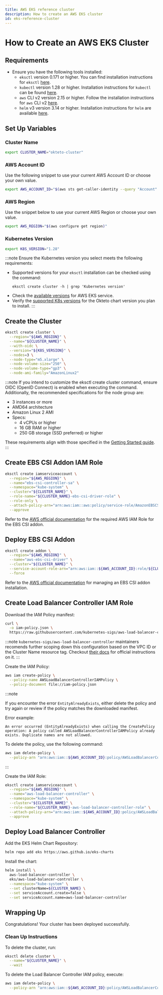 ```yaml
---
title: AWS EKS reference cluster
description: How to create an AWS EKS cluster
id: eks-reference-cluster
---
```


# How to Create an AWS EKS Cluster

## Requirements

- Ensure you have the following tools installed:
  - `eksctl` version 0.171 or higher. You can find installation instructions for `eksctl` [here](https://eksctl.io/installation/).
  - `kubectl` version 1.28 or higher. Installation instructions for `kubectl` can be found [here](https://kubernetes.io/docs/tasks/tools/#kubectl).
  - `aws` CLI v2 version 2.15 or higher. Follow the installation instructions for `aws` CLI v2 [here](https://docs.aws.amazon.com/cli/latest/userguide/getting-started-install.html#getting-started-install-instructions).
  - `helm` v3 version 3.14 or higher. Installation instructions for `helm` are available [here](https://helm.sh/docs/intro/install/).

## Set Up Variables

### Cluster Name

```bash
export CLUSTER_NAME="okteto-cluster"
```

### AWS Account ID

Use the following snippet to use your current AWS Account ID or choose your own value.

```bash
export AWS_ACCOUNT_ID="$(aws sts get-caller-identity --query "Account" --output text)"
```

### AWS Region

Use the snippet below to use your current AWS Region or choose your own value.

```bash
export AWS_REGION="$(aws configure get region)"
```

### Kubernetes Version

```bash
export K8S_VERSION="1.28"
```

:::note
Ensure the Kubernetes version you select meets the following requirements:
- Supported versions for your `eksctl` installation can be checked using the command:
  ```
  eksctl create cluster -h | grep 'Kubernetes version'
  ```
- Check the [available versions](https://docs.aws.amazon.com/eks/latest/userguide/kubernetes-versions.html) for AWS EKS service.
- Verify the [supported K8s versions](release-notes.mdx#1170) for the Okteto chart version you plan to install.
:::

## Create the Cluster

```bash
eksctl create cluster \
  --region="${AWS_REGION}" \
  --name="${CLUSTER_NAME}" \
  --with-oidc \
  --version="${K8S_VERSION}" \
  --nodes=3 \
  --node-type="m5.xlarge" \
  --node-volume-size="250" \
  --node-volume-type="gp3" \
  --node-ami-family="AmazonLinux2"
```

:::note
If you intend to customize the eksctl create cluster command, ensure OIDC (OpenID Connect) is enabled when executing the command. Additionally, the recommended specifications for the node group are:

- 3 instances or more
- AMD64 architecture
- Amazon Linux 2 AMI
- Specs:
  - 4 vCPUs or higher
  - 16 GB RAM or higher
  - 250 GB storage (SSD preferred) or higher

These requirements align with those specified in the [Getting Started guide](eks.mdx#deploy-a-kubernetes-cluster).
:::

## Create EBS CSI Addon IAM Role

```bash
eksctl create iamserviceaccount \
  --region="${AWS_REGION}" \
  --name="ebs-csi-controller-sa" \
  --namespace="kube-system" \
  --cluster="${CLUSTER_NAME}" \
  --role-name="${CLUSTER_NAME}-ebs-csi-driver-role" \
  --role-only \
  --attach-policy-arn="arn:aws:iam::aws:policy/service-role/AmazonEBSCSIDriverPolicy" \
  --approve
```

Refer to the [AWS official documentation](https://docs.aws.amazon.com/eks/latest/userguide/csi-iam-role.html) for the required AWS IAM Role for the EBS CSI addon.

## Deploy EBS CSI Addon

```bash
eksctl create addon \
  --region="${AWS_REGION}" \
  --name="aws-ebs-csi-driver" \
  --cluster="${CLUSTER_NAME}" \
  --service-account-role-arn="arn:aws:iam::${AWS_ACCOUNT_ID}:role/${CLUSTER_NAME}-ebs-csi-driver-role" \
  --force
```

Refer to the [AWS official documentation](https://docs.aws.amazon.com/eks/latest/userguide/managing-ebs-csi.html#adding-ebs-csi-eks-add-on) for managing an EBS CSI addon installation.

## Create Load Balancer Controller IAM Role

Download the IAM Policy manifest:

```bash
curl \
  -o iam-policy.json \
  https://raw.githubusercontent.com/kubernetes-sigs/aws-load-balancer-controller/v2.7.1/docs/install/iam_policy.json
```

:::note
`kubernetes-sigs/aws-load-balancer-controller` maintainers recomends further scoping down this configuration based on the VPC ID or the Cluster Name resource tag. Checkout [their docs](https://kubernetes-sigs.github.io/aws-load-balancer-controller/v2.7/deploy/installation/#option-a-recommended-iam-roles-for-service-accounts-irsa) for official instructions on it.
:::

Create the IAM Policy:

```bash
aws iam create-policy \
  --policy-name AWSLoadBalancerControllerIAMPolicy \
  --policy-document file://iam-policy.json
```

:::note

If you encounter the error `EntityAlreadyExists`, either delete the policy and try again or review if the policy matches the downloaded manifest.

Error example:

```
An error occurred (EntityAlreadyExists) when calling the CreatePolicy operation: A policy called AWSLoadBalancerControllerIAMPolicy already exists. Duplicate names are not allowed.
```

To delete the policy, use the following command:

```bash
aws iam delete-policy \
  --policy-arn "arn:aws:iam::${AWS_ACCOUNT_ID}:policy/AWSLoadBalancerControllerIAMPolicy"
```
:::

Create the IAM Role:

```bash
eksctl create iamserviceaccount \
  --region="${AWS_REGION}" \
  --name="aws-load-balancer-controller" \
  --namespace="kube-system" \
  --cluster="${CLUSTER_NAME}" \
  --role-name="${CLUSTER_NAME}-aws-load-balancer-controller-role" \
  --attach-policy-arn="arn:aws:iam::${AWS_ACCOUNT_ID}:policy/AWSLoadBalancerControllerIAMPolicy" \
  --approve
```

## Deploy Load Balancer Controller

Add the EKS Helm Chart Repository:

```bash
helm repo add eks https://aws.github.io/eks-charts
```

Install the chart:

```bash
helm install \
  aws-load-balancer-controller \
  eks/aws-load-balancer-controller \
  --namespace="kube-system" \
  --set clusterName=${CLUSTER_NAME} \
  --set serviceAccount.create=false \
  --set serviceAccount.name=aws-load-balancer-controller
```

## Wrapping Up

Congratulations! Your cluster has been deployed successfully.

### Clean Up Instructions

To delete the cluster, run:

```bash
eksctl delete cluster \
  --name="${CLUSTER_NAME}" \
  --wait
```

To delete the Load Balancer Controller IAM policy, execute:

```bash
aws iam delete-policy \
  --policy-arn "arn:aws:iam::${AWS_ACCOUNT_ID}:policy/AWSLoadBalancerControllerIAMPolicy"
```
